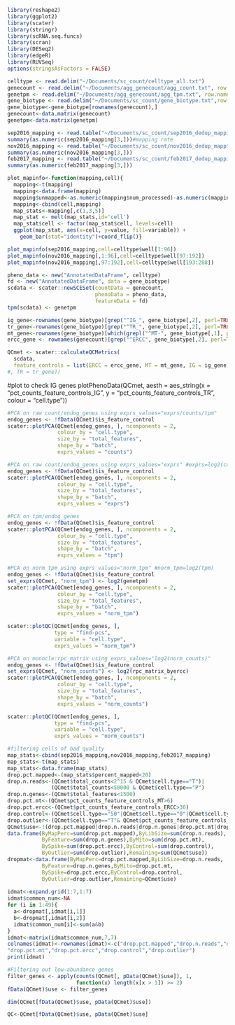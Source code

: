 ```r
library(reshape2)
library(ggplot2)
library(scater)
library(stringr)
library(scRNA.seq.funcs)
library(scran)
library(DESeq2)
library(edgeR)
library(RUVSeq)
options(stringsAsFactors = FALSE)
```

```r
celltype <- read.delim("~/Documents/sc_count/celltype_all.txt")
genecount <- read.delim("~/Documents/agg_genecount/agg_count.txt", row.names=1,check.names=FALSE)
genetpm <- read.delim("~/Documents/agg_genecount/agg_tpm.txt", row.names=1,check.names=FALSE)
gene_biotype <- read.delim("~/Documents/sc_count/gene_biotype.txt",row.names=1,check.names=FALSE)
gene_biotype<-gene_biotype[rownames(genecount),]
genecount<-data.matrix(genecount)
genetpm<-data.matrix(genetpm)
```

```r
sep2016_mapping <- read.table("~/Documents/sc_count/sep2016_dedup_mapping.txt", row.names=1, quote="\"", comment.char="")
summary(as.numeric(sep2016_mapping[3,]))#mapping rate
nov2016_mapping <- read.table("~/Documents/sc_count/nov2016_dedup_mapping.txt", row.names=1, quote="\"", comment.char="")
summary(as.numeric(nov2016_mapping[3,]))
feb2017_mapping <- read.table("~/Documents/sc_count/feb2017_dedup_mapping.txt", row.names=1, quote="\"", comment.char="")
summary(as.numeric(feb2017_mapping[3,]))
```

```r
plot_mapinfo<-function(mapping,cell){
  mapping<-t(mapping)
  mapping<-data.frame(mapping)
  mapping$unmapped<-as.numeric(mapping$num_processed)-as.numeric(mapping$num_mapped)
  mapping<-cbind(cell,mapping)
  map_stats<-mapping[,c(1,3,5)]
  map_stat <- melt(map_stats,id='cell')
  map_stat$cell <- factor(map_stat$cell, levels=cell)
  ggplot(map_stat, aes(x=cell, y=value, fill=variable)) +
    geom_bar(stat="identity")+coord_flip()}

plot_mapinfo(sep2016_mapping,cell=celltype$well[1:96])
plot_mapinfo(nov2016_mapping[,1:96],cell=celltype$well[97:192])
plot_mapinfo(nov2016_mapping[,97:192],cell=celltype$well[193:288])
```

```r
pheno_data <- new("AnnotatedDataFrame", celltype)
fd <- new("AnnotatedDataFrame", data = gene_biotype)
scdata <- scater::newSCESet(countData = genecount, 
                            phenoData = pheno_data,
                            featureData = fd)
tpm(scdata) <- genetpm
```

```r
ig_gene<-rownames(gene_biotype)[grep("^IG_", gene_biotype[,2], perl=TRUE, value=FALSE)]#a vector of 652 gene ID
tr_gene<-rownames(gene_biotype)[grep("^TR_", gene_biotype[,2], perl=TRUE, value=FALSE)]#a vector of 314 gene ID
mt_gene<-rownames(gene_biotype)[which(grepl("^MT-", gene_biotype[,1], perl=TRUE) & gene_biotype[,2]=="protein_coding")]#a vector of 13 gene ID
ercc_gene <- rownames(genecount)[grep("^ERCC", gene_biotype[,2], perl=TRUE, value=FALSE)]
```

```r
QCmet <- scater::calculateQCMetrics(
  scdata,
  feature_controls = list(ERCC = ercc_gene, MT = mt_gene, IG = ig_gene))
#, TR = tr_gene))
```

#plot to check IG genes
plotPhenoData(QCmet, aesth = aes_string(x = "pct_counts_feature_controls_IG", y = "pct_counts_feature_controls_TR", colour = "cell.type"))

```r
#PCA on raw count/endog_genes using exprs_values="exprs/counts/tpm"
endog_genes <- !fData(QCmet)$is_feature_control
scater::plotPCA(QCmet[endog_genes, ], ncomponents = 2,
                colour_by = "cell.type",
                size_by = "total_features",
                shape_by = "batch",
                exprs_values = "counts")
```

```r
#PCA on raw count/endog_genes using exprs_values="exprs" #exprs=log2(counts)
endog_genes <- !fData(QCmet)$is_feature_control
scater::plotPCA(QCmet[endog_genes, ], ncomponents = 2,
                colour_by = "cell.type",
                size_by = "total_features",
                shape_by = "batch",
                exprs_values = "exprs")
```

```r
#PCA on tpm/endog_genes 
endog_genes <- !fData(QCmet)$is_feature_control
scater::plotPCA(QCmet[endog_genes, ], ncomponents = 2,
                colour_by = "cell.type",
                size_by = "total_features",
                shape_by = "batch",
                exprs_values = "tpm")
```

```r
#PCA on norm_tpm using exprs_values="norm_tpm" #norm_tpm=log2(tpm)
endog_genes <- !fData(QCmet)$is_feature_control
set_exprs(QCmet, "norm_tpm") <- log2(genetpm)
scater::plotPCA(QCmet[endog_genes, ], ncomponents = 2,
                colour_by = "cell.type",
                size_by = "total_features",
                shape_by = "batch",
                exprs_values = "norm_tpm")

scater::plotQC(QCmet[endog_genes, ],
               type = "find-pcs",
               variable = "cell.type",
               exprs_values = "norm_tpm")
```

```r
#PCA on monocle:rpc_matrix using exprs_values="log2(norm_counts)" 
endog_genes <- !fData(QCmet)$is_feature_control
set_exprs(QCmet, "norm_counts") <- log2(rpc_matrix_byercc)
scater::plotPCA(QCmet[endog_genes, ], ncomponents = 2,
                colour_by = "cell.type",
                size_by = "total_features",
                shape_by = "batch",
                exprs_values = "norm_counts")

scater::plotQC(QCmet[endog_genes, ],
               type = "find-pcs",
               variable = "cell.type",
               exprs_values = "norm_counts")
```

```r
#filtering cells of bad quality
map_stats<-cbind(sep2016_mapping,nov2016_mapping,feb2017_mapping)
map_stats<-t(map_stats)
map_stats<-data.frame(map_stats)
drop.pct.mapped<-(map_stats$percent_mapped<20)
drop.n.reads<-(QCmet$total_counts<2^15 & QCmet$cell.type=="T")|
              (QCmet$total_counts<50000 & QCmet$cell.type=="P")
drop.n.genes<-(QCmet$total_features<1500)
drop.pct.mt<-(QCmet$pct_counts_feature_controls_MT>6)
drop.pct.ercc<-(QCmet$pct_counts_feature_controls_ERCC>30)
drop.control<-(QCmet$cell.type=="50"|QCmet$cell.type=="0"|QCmet$cell.type=="X")
drop.outlier<-(QCmet$cell.type=="T"& QCmet$pct_counts_feature_controls_IG>20)
QCmet$use<-!(drop.pct.mapped|drop.n.reads|drop.n.genes|drop.pct.mt|drop.pct.ercc|drop.control|drop.outlier)
data.frame(ByMapPerc=sum(drop.pct.mapped),ByLibSize=sum(drop.n.reads),
           ByFeature=sum(drop.n.genes),ByMito=sum(drop.pct.mt),
           BySpike=sum(drop.pct.ercc),ByControl=sum(drop.control),
           ByOutlier=sum(drop.outlier),Remaining=sum(QCmet$use))
dropmat<-data.frame(ByMapPerc=drop.pct.mapped,ByLibSize=drop.n.reads,
           ByFeature=drop.n.genes,ByMito=drop.pct.mt,
           BySpike=drop.pct.ercc,ByControl=drop.control,
           ByOutlier=drop.outlier,Remaining=QCmet$use)
 
idmat<-expand.grid(1:7,1:7)
idmat$common_num<-NA
for (i in 1:49){
  a<-dropmat[,idmat[i,1]]
  b<-dropmat[,idmat[i,2]]
  idmat$common_num[i]<-sum(a&b)
}
idmat<-matrix(idmat$common_num,7,7)
colnames(idmat)<-rownames(idmat)<-c("drop.pct.mapped","drop.n.reads","drop.n.genes",
"drop.pct.mt","drop.pct.ercc","drop.control","drop.outlier")
print(idmat)
```

```r
#Filtering out low-abundance genes
filter_genes <- apply(counts(QCmet[, pData(QCmet)$use]), 1, 
                      function(x) length(x[x > 1]) >= 2)
fData(QCmet)$use <- filter_genes

dim(QCmet[fData(QCmet)$use, pData(QCmet)$use])
```

```r
QC<-QCmet[fData(QCmet)$use, pData(QCmet)$use]
```